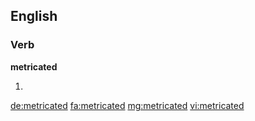 ==English==

===Verb===
'''metricated'''

# {{past of|metricate}}

[[de:metricated]]
[[fa:metricated]]
[[mg:metricated]]
[[vi:metricated]]